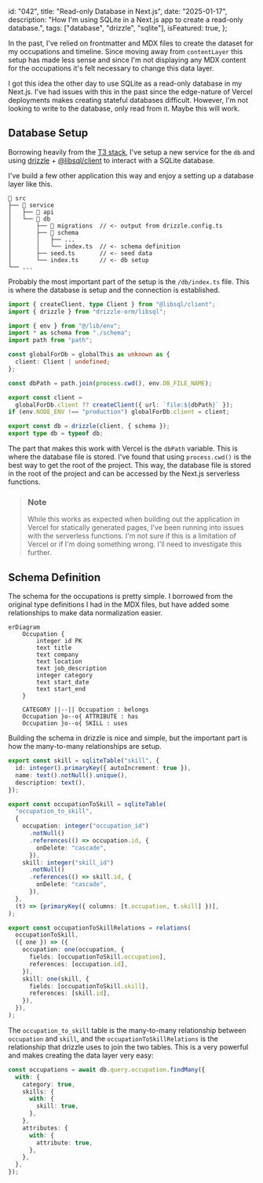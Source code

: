   id: "042",
  title: "Read-only Database in Next.js",
  date: "2025-01-17",
  description:
    "How I'm using SQLite in a Next.js app to create a read-only database.",
  tags: ["database", "drizzle", "sqlite"],
  isFeatured: true,
};

In the past, I've relied on frontmatter and MDX files to create the dataset for
my occupations and timeline. Since moving away from `contentLayer` this setup
has made less sense and since I'm not displaying any MDX content for the
occupations it's felt necessary to change this data layer.

I got this idea the other day to use SQLite as a read-only database in my
Next.js. I've had issues with this in the past since the edge-nature of Vercel
deployments makes creating stateful databases difficult. However, I'm not
looking to write to the database, only read from it. Maybe this will work.

## Database Setup

Borrowing heavily from the [T3 stack](https://create.t3.gg/), I've setup a new
service for the `db` and using [drizzle](https://orm.drizzle.team/) +
[@libsql/client](https://github.com/tursodatabase/libsql-client-ts) to interact
with a SQLite database.

I've build a few other application this way and enjoy a setting up a database
layer like this.

```text
📂 src
├── 📂 service
│   ├── 📁 api
│   └── 📁 db
│       ├── 📁 migrations  // <- output from drizzle.config.ts
│       ├── 📁 schema
│       │   ├── ...
│       │   └── index.ts  // <- schema definition
│       ├── seed.ts       // <- seed data
│       └── index.ts      // <- db setup
└── ...
```

Probably the most important part of the setup is the `/db/index.ts` file. This
is where the database is setup and the connection is established.

```typescript showLineNumbers {12} title="src/service/db/index.ts"
import { createClient, type Client } from "@libsql/client";
import { drizzle } from "drizzle-orm/libsql";

import { env } from "@/lib/env";
import * as schema from "./schema";
import path from "path";

const globalForDb = globalThis as unknown as {
  client: Client | undefined;
};

const dbPath = path.join(process.cwd(), env.DB_FILE_NAME);

export const client =
  globalForDb.client ?? createClient({ url: `file:${dbPath}` });
if (env.NODE_ENV !== "production") globalForDb.client = client;

export const db = drizzle(client, { schema });
export type db = typeof db;
```

The part that makes this work with Vercel is the `dbPath` variable. This is
where the database file is stored. I've found that using `process.cwd()` is the
best way to get the root of the project. This way, the database file is stored
in the root of the project and can be accessed by the Next.js serverless
functions.

> ### Note
>
> While this works as expected when building out the application in Vercel for
> statically generated pages, I've been running into issues with the serverless
> functions. I'm not sure if this is a limitation of Vercel or if I'm doing
> something wrong. I'll need to investigate this further.

## Schema Definition

The schema for the occupations is pretty simple. I borrowed from the original
type definitions I had in the MDX files, but have added some relationships to
make data normalization easier.

```mermaid
erDiagram
    Occupation {
        integer id PK
        text title
        text company
        text location
        text job_description
        integer category
        text start_date
        text start_end
    }

    CATEGORY ||--|| Occupation : belongs
    Occupation }o--o{ ATTRIBUTE : has
    Occupation }o--o{ SKILL : uses
```

Building the schema in drizzle is nice and simple, but the important part is how
the many-to-many relationships are setup.

```typescript {2, 15-19, 31-34}
export const skill = sqliteTable("skill", {
  id: integer().primaryKey({ autoIncrement: true }),
  name: text().notNull().unique(),
  description: text(),
});

export const occupationToSkill = sqliteTable(
  "occupation_to_skill",
  {
    occupation: integer("occupation_id")
      .notNull()
      .references(() => occupation.id, {
        onDelete: "cascade",
      }),
    skill: integer("skill_id")
      .notNull()
      .references(() => skill.id, {
        onDelete: "cascade",
      }),
  },
  (t) => [primaryKey({ columns: [t.occupation, t.skill] })],
);

export const occupationToSkillRelations = relations(
  occupationToSkill,
  ({ one }) => ({
    occupation: one(occupation, {
      fields: [occupationToSkill.occupation],
      references: [occupation.id],
    }),
    skill: one(skill, {
      fields: [occupationToSkill.skill],
      references: [skill.id],
    }),
  }),
);
```

The `occupation_to_skill` table is the many-to-many relationship between
`occupation` and `skill`, and the `occupationToSkillRelations` is the
relationship that drizzle uses to join the two tables. This is a very powerful
and makes creating the data layer very easy:

```typescript {4-8}
const occupations = await db.query.occupation.findMany({
  with: {
    category: true,
    skills: {
      with: {
        skill: true,
      },
    },
    attributes: {
      with: {
        attribute: true,
      },
    },
  },
});
```
